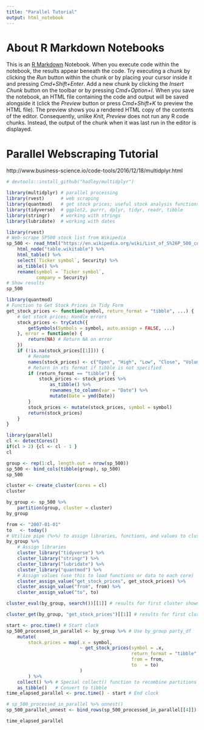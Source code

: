 ```yaml
---
title: "Parallel Tutorial"
output: html_notebook
---
```


# About R Markdown Notebooks
This is an [R Markdown](http://rmarkdown.rstudio.com) Notebook. When you execute code within the notebook, the results appear beneath the code.
Try executing a chunk by clicking the *Run* button within the chunk or by placing your cursor inside it and pressing *Cmd+Shift+Enter*. Add a new chunk by clicking the *Insert Chunk* button on the toolbar or by pressing *Cmd+Option+I*.
When you save the notebook, an HTML file containing the code and output will be saved alongside it (click the *Preview* button or press *Cmd+Shift+K* to preview the HTML file). The preview shows you a rendered HTML copy of the contents of the editor. Consequently, unlike *Knit*, *Preview* does not run any R code chunks. Instead, the output of the chunk when it was last run in the editor is displayed.

# Parallel Webscraping Tutorial
http://www.business-science.io/code-tools/2016/12/18/multidplyr.html

```r
# devtools::install_github("hadley/multidplyr")

library(multidplyr) # parallel processing
library(rvest)      # web scraping
library(quantmod)   # get stock prices; useful stock analysis functions
library(tidyverse)  # ggplot2, purrr, dplyr, tidyr, readr, tibble
library(stringr)    # working with strings
library(lubridate)  # working with dates 

```

```r
library(rvest)
# Web-scrape SP500 stock list from Wikipedia
sp_500 <- read_html("https://en.wikipedia.org/wiki/List_of_S%26P_500_companies") %>%
    html_node("table.wikitable") %>%
    html_table() %>%
    select(`Ticker symbol`, Security) %>%
    as_tibble() %>%
    rename(symbol = `Ticker symbol`,
           company = Security)
# Show results
sp_500
```

```r
library(quantmod)
# Function to Get Stock Prices in Tidy Form
get_stock_prices <- function(symbol, return_format = "tibble", ...) {
    # Get stock prices; Handle errors
    stock_prices <- tryCatch({
        getSymbols(Symbols = symbol, auto.assign = FALSE, ...)
    }, error = function(e) {
        return(NA) # Return NA on error
    })
    if (!is.na(stock_prices[[1]])) {
        # Rename
        names(stock_prices) <- c("Open", "High", "Low", "Close", "Volume", "Adjusted")
        # Return in xts format if tibble is not specified
        if (return_format == "tibble") {
            stock_prices <- stock_prices %>%
                as_tibble() %>%
                rownames_to_column(var = "Date") %>%
                mutate(Date = ymd(Date))
        }
        stock_prices <- mutate(stock_prices, symbol = symbol)
        return(stock_prices)
    }
}

```

```r
library(parallel)
cl <- detectCores()
if(cl > 2) {cl <- cl - 1 }
cl
```

```r
group <- rep(1:cl, length.out = nrow(sp_500))
sp_500 <- bind_cols(tibble(group), sp_500)
sp_500
```
```r
cluster <- create_cluster(cores = cl)
cluster
```
```r
by_group <- sp_500 %>%
    partition(group, cluster = cluster)
by_group
```
```r
from <- "2007-01-01"
to   <- today()
# Utilize pipe (%>%) to assign libraries, functions, and values to clusters
by_group %>%
    # Assign libraries
    cluster_library("tidyverse") %>%
    cluster_library("stringr") %>%
    cluster_library("lubridate") %>%
    cluster_library("quantmod") %>%
    # Assign values (use this to load functions or data to each core)
    cluster_assign_value("get_stock_prices", get_stock_prices) %>%
    cluster_assign_value("from", from) %>%
    cluster_assign_value("to", to)

cluster_eval(by_group, search())[[1]] # results for first cluster shown only

cluster_get(by_group, "get_stock_prices")[[1]] # results for first cluster shown only

```

```r
start <- proc.time() # Start clock
sp_500_processed_in_parallel <- by_group %>% # Use by_group party_df
    mutate(
        stock.prices = map(.x = symbol, 
                           ~ get_stock_prices(symbol = .x,
                                              return_format = "tibble",
                                              from = from,
                                              to   = to)
                           )
        ) %>%
    collect() %>% # Special collect() function to recombine partitions
    as_tibble()   # Convert to tibble
time_elapsed_parallel <- proc.time() - start # End clock

# sp_500_processed_in_parallel %>% unnest()
sp_500_parallel_unnest <- bind_rows(sp_500_processed_in_parallel[[4]])

time_elapsed_parallel

```


